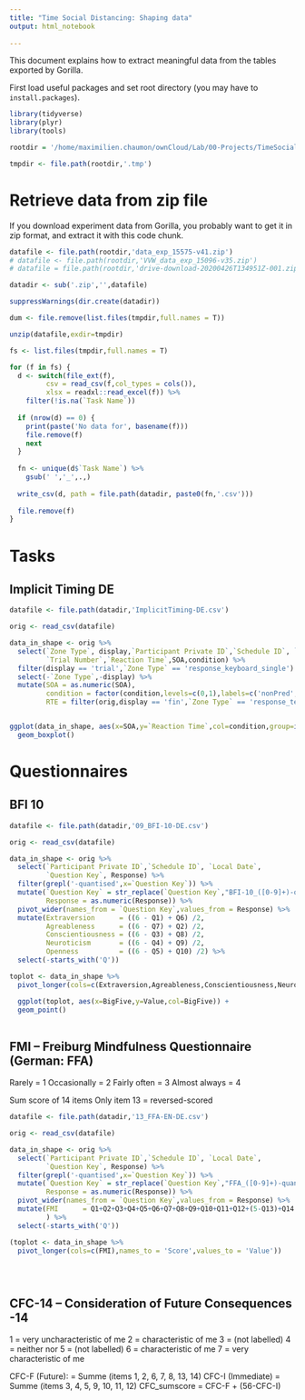 ```yaml
---
title: "Time Social Distancing: Shaping data"
output: html_notebook
    
---
```



This document explains how to extract meaningful data from the tables exported by Gorilla.

First load useful packages and set root directory  (you may have to `install.packages`).
```r

library(tidyverse)
library(plyr)
library(tools)

rootdir = '/home/maximilien.chaumon/ownCloud/Lab/00-Projects/TimeSocialDistancing/MOCK_DATA'

tmpdir <- file.path(rootdir,'.tmp')

```

# Retrieve data from zip file

If you download experiment data from Gorilla, you probably want to get it in zip format, and extract it with this code chunk.

```r

datafile <- file.path(rootdir,'data_exp_15575-v41.zip')
# datafile <- file.path(rootdir,'VVW_data_exp_15096-v35.zip')
# datafile = file.path(rootdir,'drive-download-20200426T134951Z-001.zip')

datadir <- sub('.zip','',datafile)

suppressWarnings(dir.create(datadir))

dum <- file.remove(list.files(tmpdir,full.names = T))

unzip(datafile,exdir=tmpdir)

fs <- list.files(tmpdir,full.names = T)

for (f in fs) {
  d <- switch(file_ext(f),
         csv = read_csv(f,col_types = cols()),
         xlsx = readxl::read_excel(f)) %>%
    filter(!is.na(`Task Name`))
  
  if (nrow(d) == 0) {
    print(paste('No data for', basename(f)))
    file.remove(f)
    next
  }
  
  fn <- unique(d$`Task Name`) %>%
    gsub(' ','_',.,)
  
  write_csv(d, path = file.path(datadir, paste0(fn,'.csv')))
  
  file.remove(f)
}

```
# Tasks

## Implicit Timing DE

```r

datafile <- file.path(datadir,'ImplicitTiming-DE.csv')

orig <- read_csv(datafile)

data_in_shape <- orig %>%
  select(`Zone Type`, display,`Participant Private ID`,`Schedule ID`, `Local Date`,
         `Trial Number`,`Reaction Time`,SOA,condition) %>%
  filter(display == 'trial',`Zone Type` == 'response_keyboard_single') %>%
  select(-`Zone Type`,-display) %>%
  mutate(SOA = as.numeric(SOA),
         condition = factor(condition,levels=c(0,1),labels=c('nonPred','Pred')),
         RTE = filter(orig,display == 'fin',`Zone Type` == 'response_text_entry')$Response)


ggplot(data_in_shape, aes(x=SOA,y=`Reaction Time`,col=condition,group=interaction(condition,SOA))) +
  geom_boxplot()


```


# Questionnaires

## BFI 10

```r

datafile <- file.path(datadir,'09_BFI-10-DE.csv')

orig <- read_csv(datafile)

data_in_shape <- orig %>%
  select(`Participant Private ID`,`Schedule ID`, `Local Date`,
         `Question Key`, Response) %>%
  filter(grepl('-quantised',x=`Question Key`)) %>%
  mutate(`Question Key` = str_replace(`Question Key`,"BFI-10_([0-9]+)-quantised",'Q\\1'),
         Response = as.numeric(Response)) %>%
  pivot_wider(names_from = `Question Key`,values_from = Response) %>%
  mutate(Extraversion      = ((6 - Q1) + Q6) /2,
         Agreableness      = ((6 - Q7) + Q2) /2,
         Conscientiousness = ((6 - Q3) + Q8) /2,
         Neuroticism       = ((6 - Q4) + Q9) /2,
         Openness          = ((6 - Q5) + Q10) /2) %>%
  select(-starts_with('Q'))

toplot <- data_in_shape %>%
  pivot_longer(cols=c(Extraversion,Agreableness,Conscientiousness,Neuroticism,Openness),names_to = 'BigFive',values_to = 'Value')

  ggplot(toplot, aes(x=BigFive,y=Value,col=BigFive)) +
  geom_point()
  
```

## FMI – Freiburg Mindfulness Questionnaire (German: FFA)
Rarely = 1
Occasionally = 2
Fairly often = 3
Almost always = 4

Sum score of 14 items
Only item 13 = reversed-scored


```r
datafile <- file.path(datadir,'13_FFA-EN-DE.csv')

orig <- read_csv(datafile)

data_in_shape <- orig %>%
  select(`Participant Private ID`,`Schedule ID`, `Local Date`,
         `Question Key`, Response) %>%
  filter(grepl('-quantised',x=`Question Key`)) %>%
  mutate(`Question Key` = str_replace(`Question Key`,"FFA_([0-9]+)-quantised",'Q\\1'),
         Response = as.numeric(Response)) %>%
  pivot_wider(names_from = `Question Key`,values_from = Response) %>%
  mutate(FMI      = Q1+Q2+Q3+Q4+Q5+Q6+Q7+Q8+Q9+Q10+Q11+Q12+(5-Q13)+Q14
         ) %>%
  select(-starts_with('Q'))

(toplot <- data_in_shape %>%
  pivot_longer(cols=c(FMI),names_to = 'Score',values_to = 'Value'))


  
```


## CFC-14 – Consideration of Future Consequences -14
1 = very uncharacteristic of me
2 = characteristic of me
3 = (not labelled)
4 = neither nor
5 = (not labelled)
6 = characteristic of me
7 = very characteristic of me

CFC-F (Future): = Summe (items 1, 2, 6, 7, 8, 13, 14)
CFC-I (Immediate) = Summe (items 3, 4, 5, 9, 10, 11, 12)
CFC_sumscore = CFC-F + (56-CFC-I) 

```r


```


